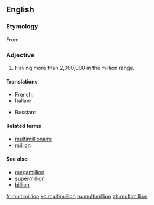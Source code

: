 ==English==

===Etymology===
From {{prefix|multi|million}}.

===Adjective===
{{head|en|adjective}}

# Having more than 2,000,000 in the million range.

====Translations====
{{trans-top|having more than 2,000,000 in the million range.}}
* French: {{t+|fr|multimillion}}
* Italian: {{t|it|multimillione}}
{{trans-mid}}
* Russian: {{t|ru|многомиллионный|tr=mnogomilliónnyj|sc=Cyrl}}
{{trans-bottom}}

====Related terms====
* [[multimillionaire]]
* [[million]]

====See also====
* [[megamillion]]
* [[supermillion]]
* [[billion]]

[[fr:multimillion]]
[[ko:multimillion]]
[[ru:multimillion]]
[[zh:multimillion]]